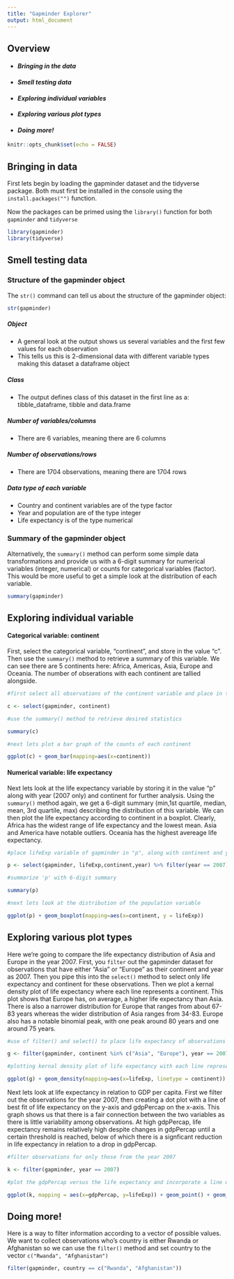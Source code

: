 ```yaml
---
title: "Gapminder Explorer"
output: html_document
---
```

## Overview
* #### *Bringing in the data*
* #### *Smell testing data*
* #### *Exploring individual variables*
* #### *Exploring various plot types*
* #### *Doing more!*

```r
knitr::opts_chunk$set(echo = FALSE)
```
## Bringing in data
First lets begin by loading the gapminder dataset and the tidyverse package. Both must first be installed in the console using the `install.packages("")` function. 


Now the packages can be primed using the `library()` function for both `gapminder` and `tidyverse`


```r
library(gapminder)
library(tidyverse)
```

## Smell testing data

### Structure of the gapminder object

The `str()` command can tell us about the structure of the gapminder object:

```r
str(gapminder)
```
##### Object

* A general look at the output shows us several variables and the first few values for each observation 
* This tells us this is 2-dimensional data with different variable types making this dataset a dataframe object


##### Class

* The output defines class of this dataset in the first line as a: tibble_dataframe, tibble and data.frame

##### Number of variables/columns

* There are 6 variables, meaning there are 6 columns

##### Number of observations/rows

* There are 1704 observations, meaning there are 1704 rows

##### Data type of each variable

* Country and continent variables are of the type factor
* Year and population are of the type integer
* Life expectancy is of the type numerical

### Summary of the gapminder object

Alternatively, the `summary()` method can perform some simple data transformations and provide us with a 6-digit summary for numerical variables (integer, numerical) or counts for categorical variables (factor). This would be more useful to get a simple look at the distribution of each variable.

```r
summary(gapminder)
```

## Exploring individual variable

#### Categorical variable: continent

First, select the categorical variable, "continent", and store in the value "c". Then use the `summary()` method to retrieve a summary of this variable. We can see there are 5 continents here: Africa, Americas, Asia, Europe and Oceania. The number of obserations with each continent are tallied alongside.  
```r
#first select all observations of the continent variable and place in the value 'c'

c <- select(gapminder, continent)

#use the summary() method to retrieve desired statistics

summary(c)

#next lets plot a bar graph of the counts of each continent

ggplot(c) + geom_bar(mapping=aes(x=continent))

```


#### Numerical variable: life expectancy

Next lets look at the life expectancy variable by storing it in the value "p" along with year (2007 only) and continent for further analysis. Using the `summary()` method again, we get a 6-digit summary (min,1st quartile, median, mean, 3rd quartile, max) describing the distribution of this variable. We can then plot the life expectancy according to continent in a boxplot. Clearly, Africa has the widest range of life expectancy and the lowest mean. Asia and America have notable outliers. Oceania has the highest avereage life expectancy.

```r
#place lifeExp variable of gapminder in "p", along with continent and year for further analysis

p <- select(gapminder, lifeExp,continent,year) %>% filter(year == 2007)

#summarize 'p' with 6-digit summary

summary(p)

#next lets look at the distribution of the population variable

ggplot(p) + geom_boxplot(mapping=aes(x=continent, y = lifeExp))
```

## Exploring various plot types

Here we're going to compare the life expectancy distribution of Asia and Europe in the year 2007. First, you `filter` out the gapminder dataset for observations that have either "Asia" or "Europe" as their continent and year as 2007. Then you pipe this into the `select()` method to select only life expectancy and continent for these observations. Then we plot a kernal density plot of life expectancy where each line represents a continent. This plot shows that Europe has, on average, a higher life expectancy than Asia. There is also a narrower distribution for Europe that ranges from about 67-83 years whereas the wider distribution of Asia ranges from 34-83. Europe also has a notable binomial peak, with one peak around 80 years and one around 75 years. 

```r
#use of filter() and select() to place life expectancy of observations that are only from Asia or Europe in the variable 'g'

g <- filter(gapminder, continent %in% c("Asia", "Europe"), year == 2007) %>% select(lifeExp, continent)

#plotting kernal density plot of life expectancy with each line representing continent

ggplot(g) + geom_density(mapping=aes(x=lifeExp, linetype = continent))
```

Next lets look at life expectancy in relation to GDP per capita. First we filter out the observations for the year 2007, then creating a dot plot with a line of best fit of life expectancy on the y-axis and gdpPercap on the x-axis. This graph shows us that there is a fair connection between the two variables as there is little variability among observations. At high gdpPercap, life expectancy remains relatively high despite changes in gdpPercap until a certain threshold is reached, below of which there is a signficant reduction in life expectancy in relation to a drop in gdpPercap.

```r
#filter observations for only those from the year 2007

k <- filter(gapminder, year == 2007)

#plot the gdpPercap versus the life expectancy and incorporate a line of best fit

ggplot(k, mapping = aes(x=gdpPercap, y=lifeExp)) + geom_point() + geom_smooth()
```

## Doing more!

Here is a way to filter information according to a vector of possible values. We want to collect observations who's country is either Rwanda or Afghanistan so we can use the `filter()` method and set country to the vector `c("Rwanda", "Afghanistan")`

```r
filter(gapminder, country == c("Rwanda", "Afghanistan"))
```













